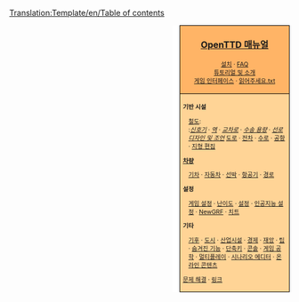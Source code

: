 <noinclude>[[Translation:Template/en/Table of contents]]</noinclude>
<div style="float:right; padding-left:12px; background:#ffffff;">
<div style="border:1px solid #000000; background:#ffb466; padding:5px; -moz-border-radius-topleft:5px; -moz-border-radius-topright:5px; font-size: 12pt;">
<center><strong><font size="3">[[Main/ko/OpenTTD|OpenTTD 매뉴얼]]</font></strong></center>
<div style="font-size: 8pt; text-align: center;">
[[Main/ko/설치|설치]] &middot; 
[[Main/ko/FAQ|FAQ]]<br />
[[Main/ko/튜토리얼|튜토리얼 및 소개]]<br />
[[Main/ko/게임 인터페이스|게임 인터페이스]] &middot; 
[[Main/ko/읽어주세요.txt|읽어주세요.txt]]
</div>
</div>
<div style="border:1px solid black; border-top-width: 0px; background:#ffd496; padding:5px; -moz-border-radius-bottomleft:5px; -moz-border-radius-bottomright:8px; font-size: 8pt;">

<div style="width: 186px">
'''기반 시설'''
<div style="margin-left:10px;">
[[Main/ko/철도 건설|철도]]: <br />
:''[[Main/ko/신호기|신호기]]'' &middot; ''[[Main/ko/철도 역|역]]'' &middot; ''[[Main/ko/교차로|교차로]]'' &middot; ''[[Main/ko/선로 수송 용량|수송 용량]]'' &middot; ''[[Main/ko/선로 디자인|선로 디자인 및 조언]]''
[[Main/ko/도로 건설|도로]] &middot; [[Main/ko/전차|전차]] &middot; [[Main/ko/수로 건설|수로]] &middot; [[Main/ko/공항 건설|공항]] &middot; [[Main/ko/지형 편집|지형 편집]]
</div>
</div>

<div style="width: 186px">
'''[[Main/ko/차량|차량]]'''
<div style="margin-left:10px;">
[[Main/ko/기차|기차]] &middot; [[Main/ko/자동차|자동차]] &middot; [[Main/ko/선박|선박]] &middot;
[[Main/ko/항공기|항공기]] &middot; [[Main/ko/경로|경로]]
</div>
</div>

<div style="width: 186px">
'''설정'''
<div style="margin-left:10px;">
[[Main/ko/게임 설정 창|게임 설정]] &middot; [[Main/ko/난이도|난이도]] &middot; [[Main/ko/설정|설정]] &middot; [[Main/ko/인공지능 설정|인공지능 설정]] &middot;
[[Main/ko/NewGRF|NewGRF]] &middot; [[Main/ko/치트|치트]]
</div>
</div>

<div style="width: 186px">
'''기타'''<br />
<div style="margin-left:10px;">
[[Main/ko/기후|기후]] &middot; [[Main/ko/도시|도시]] &middot; [[Main/ko/산업시설|산업시설]] &middot; [[Main/ko/경제|경제]] &middot;
[[Main/ko/재앙|재앙]] &middot; [[Main/ko/팁|팁]] &middot;
[[Main/ko/숨겨진 기능|숨겨진 기능]] &middot; [[Main/ko/단축키|단축키]] &middot;
[[Main/ko/콘솔|콘솔]] &middot; [[Main/ko/게임 공학|게임 공학]] &middot;
[[Main/ko/멀티플레이|멀티플레이]] &middot; [[Main/ko/시나리오 에디터|시나리오 에디터]] &middot;
[[Main/ko/온라인 콘텐츠|온라인 콘텐츠]]
</div>
</div>

[[Main/ko/문제 해결|문제 해결]] &middot; [[Main/ko/링크|링크]]
</div>
</div>
<includeonly>[[Category:ko/매뉴얼|{{PAGENAME}}]]</includeonly>